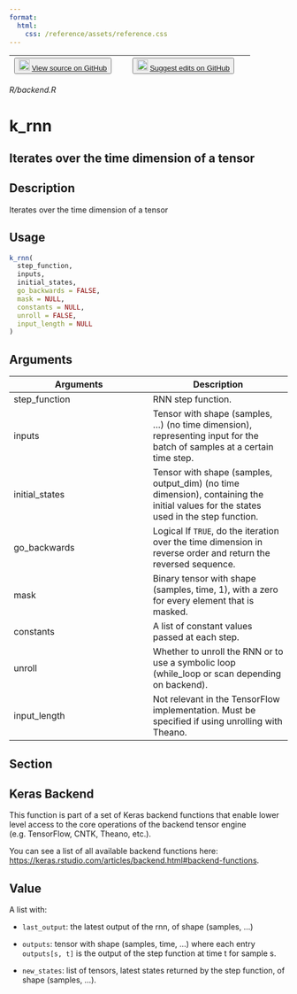```yaml
---
format:
  html:
    css: /reference/assets/reference.css
---
```


| <button class="button"> ![](/reference/assets/GitHub-Mark-32px.png){width="20"} [View source on GitHub](https://github.com/rstudio/keras//blob/main/R/backend.R) </button> | <button class="button"> ![](/reference/assets/GitHub-Mark-32px.png){width="20"} [Suggest edits on GitHub](https://github.com/rstudio/keras//edit/main/R/backend.R) </button> |
|:------------------------------:|:--------------------------------------:|

*R/backend.R*

# k_rnn

## Iterates over the time dimension of a tensor

## Description
Iterates over the time dimension of a tensor 


## Usage
```r
k_rnn( 
  step_function, 
  inputs, 
  initial_states, 
  go_backwards = FALSE, 
  mask = NULL, 
  constants = NULL, 
  unroll = FALSE, 
  input_length = NULL 
) 
```

## Arguments
|Arguments|Description|
|---|---|
| step_function | RNN step function. |
| inputs | Tensor with shape (samples, ...) (no time dimension), representing input for the batch of samples at a certain time step. |
| initial_states | Tensor with shape (samples, output_dim) (no time dimension), containing the initial values for the states used in the step function. |
| go_backwards | Logical If `TRUE`, do the iteration over the time dimension in reverse order and return the reversed sequence. |
| mask | Binary tensor with shape (samples, time, 1), with a zero for every element that is masked. |
| constants | A list of constant values passed at each step. |
| unroll | Whether to unroll the RNN or to use a symbolic loop (while_loop or scan depending on backend). |
| input_length | Not relevant in the TensorFlow implementation. Must be specified if using unrolling with Theano. |


## Section

## Keras Backend

This function is part of a set of Keras backend functions that enable lower level access to the core operations of the backend tensor engine (e.g. TensorFlow, CNTK, Theano, etc.). 

You can see a list of all available backend functions here: [https://keras.rstudio.com/articles/backend.html#backend-functions](https://keras.rstudio.com/articles/backend.html#backend-functions). 

## Value

A list with: 

- `last_output`: the latest output of the rnn, of shape (samples, ...) 

- `outputs`: tensor with shape (samples, time, ...) where each entry `outputs[s, t]` is the output of the step function at time t for sample s. 

- `new_states`: list of tensors, latest states returned by the step function, of shape (samples, ...). 




